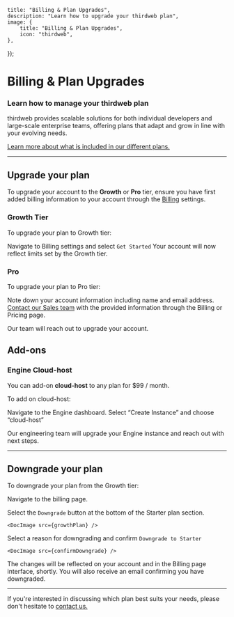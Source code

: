 
	title: "Billing & Plan Upgrades",
	description: "Learn how to upgrade your thirdweb plan",
	image: {
		title: "Billing & Plan Upgrades",
		icon: "thirdweb",
	},
});

# Billing & Plan Upgrades

### Learn how to manage your thirdweb plan

thirdweb provides scalable solutions for both individual developers and large-scale enterprise teams, offering plans that adapt and grow in line with your evolving needs.

[Learn more about what is included in our different plans.](https://thirdweb.com/pricing)

---

## Upgrade your plan

To upgrade your account to the **Growth** or **Pro** tier, ensure you have first added billing information to your account through the [Billing](https://thirdweb.com/team/~/~/settings/billing) settings.

### Growth Tier

To upgrade your plan to Growth tier:

<Steps>

<Step title="Billing Settings"> Navigate to Billing settings and select `Get Started`</Step>
<Step title="Confirm UI"> Your account will now reflect limits set by the Growth tier. </Step>

</Steps>

### Pro

To upgrade your plan to Pro tier:

<Steps>

<Step title="Account Information"> Note down your account information including name and email address. </Step>
<Step title="Contact Sales"> [Contact our Sales team](https://thirdweb.com/contact-us) with the provided information through the Billing or Pricing page.</Step>

Our team will reach out to upgrade your account.

</Steps>

## Add-ons

### Engine Cloud-host

You can add-on **cloud-host** to any plan for $99 / month.

To add on cloud-host:

<Steps>

<Step title="Engine Dashboard">Navigate to the Engine dashboard. </Step>
<Step title="Create Instance"> Select “Create Instance” and choose “cloud-host”</Step>

Our engineering team will upgrade your Engine instance and reach out with next steps.

</Steps>

---

## Downgrade your plan

To downgrade your plan from the Growth tier:

<Steps>

<Step title="Billing">Navigate to the billing page.</Step>

<Step title="Downgrade Plan"> Select the `Downgrade` button at the bottom of the Starter plan section.</Step>

    <DocImage src={growthPlan} />


<Step title="Confirm">Select a reason for downgrading and confirm `Downgrade to Starter`</Step>

    <DocImage src={confirmDowngrade} />

The changes will be reflected on your account and in the Billing page interface, shortly. You will also receive an email confirming you have downgraded.

</Steps>

---

If you're interested in discussing which plan best suits your needs, please don't hesitate to [contact us.](https://thirdweb.com/contact-us)
